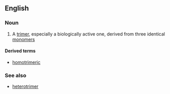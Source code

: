 ==English==

===Noun===
{{en-noun}}

#{{chemistry|biochemistry}} A [[trimer]], especially a biologically active one, derived from three identical [[monomer]]s

====Derived terms====
*[[homotrimeric]]

===See also===
*[[heterotrimer]]